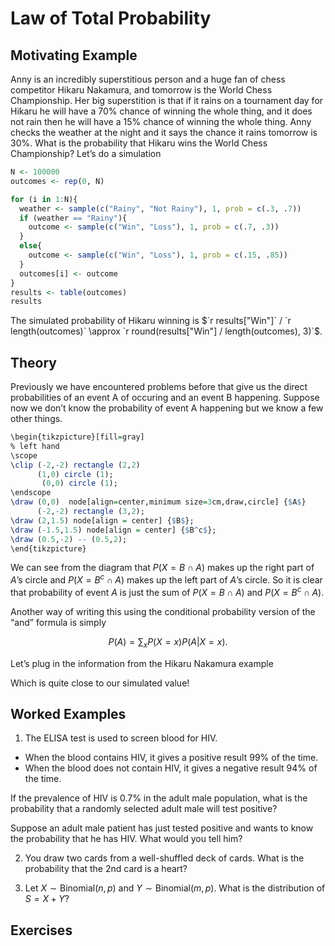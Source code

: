 # Law of Total Probability {#ltp}

## Motivating Example {-}

Anny is an incredibly superstitious person and a huge fan of chess competitor Hikaru Nakamura, and tomorrow is the World Chess Championship. Her big superstition is that if it rains on a tournament day for Hikaru he will have a $70\%$ chance of winning the whole thing, and it does not rain then he will have a $15\%$ chance of winning the whole thing. Anny checks the weather at the night and it says the chance it rains tomorrow is $30\%$. What is the probability that Hikaru wins the World Chess Championship? Let's do a simulation

```r
N <- 100000
outcomes <- rep(0, N)

for (i in 1:N){
  weather <- sample(c("Rainy", "Not Rainy"), 1, prob = c(.3, .7))
  if (weather == "Rainy"){
    outcome <- sample(c("Win", "Loss"), 1, prob = c(.7, .3))
  }
  else{
    outcome <- sample(c("Win", "Loss"), 1, prob = c(.15, .85))
  }
  outcomes[i] <- outcome
}
results <- table(outcomes)
results

```

The simulated probability of Hikaru winning is 
$`r results["Win"]` / `r length(outcomes)` \approx `r round(results["Win"] / length(outcomes), 3)`$.

## Theory {-}

Previously we have encountered problems before that give us the direct probabilities of an event A of occuring and an event B happening. Suppose now we don't know the probability of event A happening but we know a few other things. 

```r
\begin{tikzpicture}[fill=gray]
% left hand
\scope
\clip (-2,-2) rectangle (2,2)
      (1,0) circle (1);
       (0,0) circle (1);
\endscope
\draw (0,0)  node[align=center,minimum size=3cm,draw,circle] {$A$}
      (-2,-2) rectangle (3,2);
\draw (2,1.5) node[align = center] {$B$};
\draw (-1.5,1.5) node[align = center] {$B^c$};
\draw (0.5,-2) -- (0.5,2);
\end{tikzpicture}
```

We can see from the diagram that $P(X = B \cap A)$ makes up the right part of $A$'s circle and $P(X = B^c \cap A)$ makes up the left part of $A$'s circle. So it is clear that probability of event $A$ is just the sum of $P(X = B \cap A)$ and $P(X = B^c \cap A)$. 

Another way of writing this using the conditional probability version of the "and" formula  is simply

$$P(A) = \sum_x P(X=x) P(A | X=x). $$

Let's plug in the information from the Hikaru Nakamura example

\begin{alignat*}{2}
x_1 &+{}& 4x_2 &= -2 \\
x_1 &+{}& 2x_2 &= 6 \\
2x_1&+{}& 3x_2 &= 1 
\end{alignat*}


\begin{align*}
P(\text{Hikaru Wins}) &= P(X = \text{ Rain})P(\text{Hikaru Wins}|X = \text{ Rain}) +\\
&\phantom{aaa} P(X = \text{ No Rain})P(\text{Hikaru Wins}|X = \text{ No Rain})\\
&= 0.3 \cdot 0.7 + 0.7 \cdot 0.15 \\
&= 0.315
\end{align*}

Which is quite close to our simulated value!

## Worked Examples {-}

1. 
The ELISA test is used to screen blood for HIV. 

- When the blood contains HIV, it gives a positive result 99\% of the time. 
- When the blood does not contain HIV, it gives a negative result 94\% of the time. 

If the prevalence of HIV is 0.7\% in the adult male population, what is the probability that a randomly selected adult male will test positive?

Suppose an adult male patient has just tested positive and wants to know the probability that he has HIV. What would you tell him?

2. You draw two cards from a well-shuffled deck of cards. What is the probability that the 2nd card is a heart?

3. Let $X \sim \text{Binomial}(n, p)$ and $Y \sim \text{Binomial}(m, p)$. What is the distribution of $S = X + Y$?

## Exercises {-}
